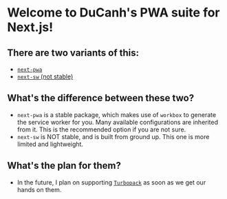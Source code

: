 # Welcome to DuCanh's PWA suite for Next.js!

## There are two variants of this:

- [`next-pwa`](/next-pwa/getting-started)
- [`next-sw` (not stable)](/next-sw)

## What's the difference between these two?

- `next-pwa` is a stable package, which makes use of `workbox` to generate the service worker for you. Many available
  configurations are inherited from it. This is the recommended option if you are not sure.
- `next-sw` is NOT stable, and is built from ground up. This one is more limited and lightweight.

## What's the plan for them?

- In the future, I plan on supporting [`Turbopack`](https://turbo.build/pack) as soon as we get our hands on them.

